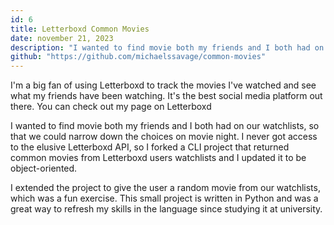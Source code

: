 ---
id: 6
title: Letterboxd Common Movies
date: november 21, 2023
description: "I wanted to find movie both my friends and I both had on our watchlists, so that we could narrow down the choices on movie night. I never got access to the elusive Letterboxd API, so I forked a CLI project that returned common movies from Letterboxd users watchlists and I updated it to be object-oriented."
github: "https://github.com/michaelssavage/common-movies"
---


I'm a big fan of using Letterboxd to track the movies I've watched and see what my friends have been watching. It's the best social media platform out there. You can check out my page on Letterboxd <Anchor link="https://letterboxd.com/ottobio/" text="here." variant="blog" external />

<Picture src={letterboxd} alt="letterboxd icon" />

I wanted to find movie both my friends and I both had on our watchlists, so that we could narrow down the choices on movie night. I never got access to the elusive Letterboxd API, so I forked a CLI project that returned common movies from Letterboxd users watchlists and I updated it to be object-oriented.

I extended the project to give the user a random movie from our watchlists, which was a fun exercise. This small project is written in Python and was a great way to refresh my skills in the language since studying it at university.
